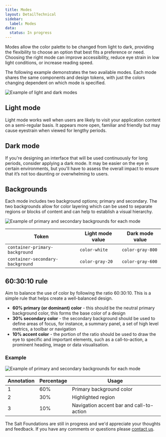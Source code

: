 ```yaml
---
title: Modes
layout: DetailTechnical
sidebar:
  label: Modes
data:
  status: In progress
---
```


Modes allow the color palette to be changed from light to dark, providing the flexibility to choose an option that best fits a preference or need. Choosing the right mode can improve accessibility, reduce eye strain in low light conditions, or increase reading speed.

The following example demonstrates the two available modes. Each mode shares the same components and design tokens, with just the colors changing dependent on which mode is specified.  

<Image
  src="/img/foundations/modes-light-dark.svg"
  alt="Example of light and dark modes"
/>

## Light mode

Light mode works well when users are likely to visit your application content on a semi-regular basis. It appears more open, familiar and friendly but may cause eyestrain when viewed for lengthy periods.

## Dark mode

If you're designing an interface that will be used continuously for long periods, consider applying a dark mode. It may be easier on the eye in certain environments, but you'll have to assess the overall impact to ensure that it’s not too daunting or overwhelming to users.

## Backgrounds

Each mode includes two background options; primary and secondary. The two backgrounds allow for color layering which can be used to separate regions or blocks of content and can help to establish a visual hierarchy.

<Image
  src="/img/foundations/modes-background-options.svg"
  alt="Example of primary and secondary backgrounds for each mode"
/>

| Token  | Light mode value  | Dark mode value  | 
| --- | --- | --- | 
| `container-primary-background` | `color-white` | `color-gray-800` | 
| `container-secondary-background` | `color-gray-20` | `color-gray-600` | 

## 60:30:10 rule

Aim to balance the use of color by following the ratio 60:30:10. This is a simple rule that helps create a well-balanced design.

- **60% primary (or dominant) color** - this should be the neutral primary background color, this forms the base color of a design
- **30% secondary color** - the secondary background should be used to define areas of focus, for instance, a summary panel, a set of high level metrics, a toolbar or navigation
- **10% accent color** - the portion of the ratio should be used to draw the eye to specific and important elements, such as a call-to-action, a prominent heading, image or data visualisation.

### Example

<Image
  src="/img/foundations/modes-60-30-10.svg"
  alt="Example of primary and secondary backgrounds for each mode"
/>

| Annotation  | Percentage  | Usage  | 
| --- | --- | --- | 
| 1 | 60% | Primary background color | 
| 2 | 30% | Highlighted region |
| 3 | 10% | Navigation accent bar and call-to-action |

<Callout title="Have some feedback?">

The Salt Foundations are still in progress and we'd appreciate your thoughts and feedback. If you have any comments or questions please [contact us](../support-and-contributions/index).

</Callout>
